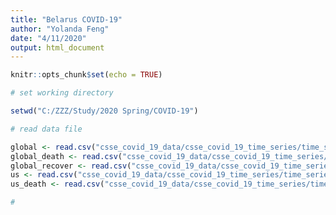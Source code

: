 ```yaml
---
title: "Belarus COVID-19"
author: "Yolanda Feng"
date: "4/11/2020"
output: html_document
---
```


```r
knitr::opts_chunk$set(echo = TRUE)
```

<!-- Set up and read data -->

```r
# set working directory

setwd("C:/ZZZ/Study/2020 Spring/COVID-19")

# read data file

global <- read.csv("csse_covid_19_data/csse_covid_19_time_series/time_series_covid19_confirmed_global.csv")
global_death <- read.csv("csse_covid_19_data/csse_covid_19_time_series/time_series_covid19_deaths_global.csv")
global_recover <- read.csv("csse_covid_19_data/csse_covid_19_time_series/time_series_covid19_recovered_global.csv")
us <- read.csv("csse_covid_19_data/csse_covid_19_time_series/time_series_covid19_confirmed_US.csv")
us_death <- read.csv("csse_covid_19_data/csse_covid_19_time_series/time_series_covid19_deaths_US.csv")
```

<!-- seperate Belarus data -->

```r
# 

```